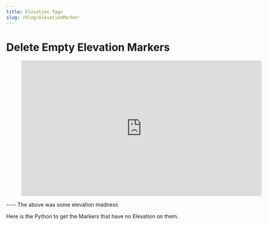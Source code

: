 ```yaml
---
title: Elevation Tags
slug: /blog/elevationMarker
---
```


# Delete Empty Elevation Markers

<figure class="video_container">
  <iframe title="vimeo-player" src="https://player.vimeo.com/video/123620912?h=69a74b37ea" width="640" height="360" frameborder="0" allowfullscreen></iframe>
</figure>
----
 The above was some elevation madness

 Here is the Python to get the Markers that have no Elevation on them.